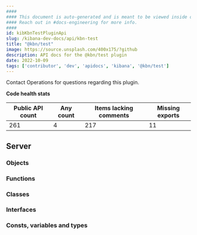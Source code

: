 ```yaml
---
####
#### This document is auto-generated and is meant to be viewed inside our experimental, new docs system.
#### Reach out in #docs-engineering for more info.
####
id: kibKbnTestPluginApi
slug: /kibana-dev-docs/api/kbn-test
title: "@kbn/test"
image: https://source.unsplash.com/400x175/?github
description: API docs for the @kbn/test plugin
date: 2022-10-09
tags: ['contributor', 'dev', 'apidocs', 'kibana', '@kbn/test']
---
```




Contact Operations for questions regarding this plugin.

**Code health stats**

| Public API count  | Any count | Items lacking comments | Missing exports |
|-------------------|-----------|------------------------|-----------------|
| 261 | 4 | 217 | 11 |

## Server

### Objects
<DocDefinitionList data={kbnTestObj.server.objects}/>

### Functions
<DocDefinitionList data={kbnTestObj.server.functions}/>

### Classes
<DocDefinitionList data={kbnTestObj.server.classes}/>

### Interfaces
<DocDefinitionList data={kbnTestObj.server.interfaces}/>

### Consts, variables and types
<DocDefinitionList data={kbnTestObj.server.misc}/>

